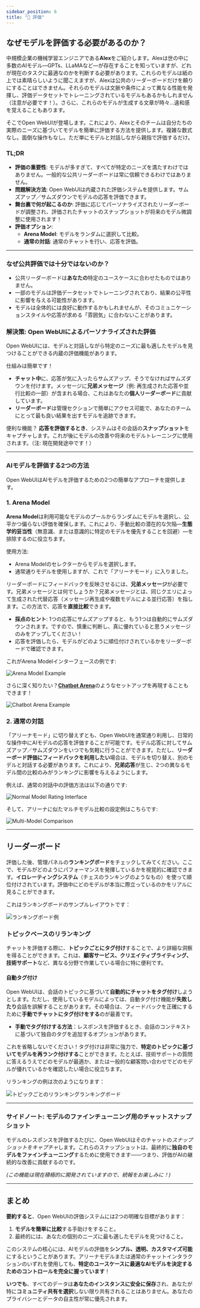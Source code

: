 ```yaml
---
sidebar_position: 6
title: "📝 評価"
---
```



## なぜモデルを評価する必要があるのか？

中規模企業の機械学習エンジニアである**Alex**をご紹介します。Alexは世の中に多数のAIモデル—GPTs、LLaMAなど—が存在することを知っていますが、どれが現在のタスクに最適なのかを判断する必要があります。これらのモデルは紙の上では素晴らしいように聞こえますが、Alexは公共のリーダーボードだけを頼りにすることはできません。それらのモデルは文脈や条件によって異なる性能を発揮し、評価データセットでトレーニングされているモデルもあるかもしれません（注意が必要です！）。さらに、これらのモデルが生成する文章が時々…違和感を覚えることもあります。

そこでOpen WebUIが登場します。これにより、Alexとそのチームは自分たちの実際のニーズに基づいてモデルを簡単に評価する方法を提供します。複雑な数式なし。面倒な操作もなし。ただ単にモデルと対話しながら親指で評価するだけ。

### TL;DR

- **評価の重要性**: モデルが多すぎて、すべてが特定のニーズを満たすわけではありません。一般的な公共リーダーボードは常に信頼できるわけではありません。
- **問題解決方法**: Open WebUIは内蔵された評価システムを提供します。サムズアップ／サムズダウンでモデルの応答を評価できます。
- **舞台裏で何が起こるのか**: 評価に応じてパーソナライズされたリーダーボードが調整され、評価されたチャットのスナップショットが将来のモデル微調整に使用されます！
- **評価オプション**:
  - **Arena Model**: モデルをランダムに選択して比較。
  - **通常の対話**: 通常のチャットを行い、応答を評価。

---

### なぜ公共評価では十分ではないのか？

- 公共リーダーボードは**あなたの**特定のユースケースに合わせたものではありません。
- 一部のモデルは評価データセットでトレーニングされており、結果の公平性に影響を与える可能性があります。
- モデルは全体的には良好に動作するかもしれませんが、そのコミュニケーションスタイルや応答が求める「雰囲気」に合わないことがあります。

### 解決策: Open WebUIによるパーソナライズされた評価

Open WebUIには、モデルと対話しながら特定のニーズに最も適したモデルを見つけることができる内蔵の評価機能があります。

仕組みは簡単です！

- **チャット中**に、応答が気に入ったらサムズアップ、そうでなければサムズダウンを付けます。メッセージに**兄弟メッセージ**（例: 再生成された応答や並行比較の一部）が含まれる場合、これはあなたの**個人リーダーボード**に貢献しています。
- **リーダーボード**は管理セクションで簡単にアクセス可能で、あなたのチームにとって最も良い結果を出すモデルを追跡できます。

便利な機能？ **応答を評価するとき**、システムはその会話の**スナップショット**をキャプチャします。これが後にモデルの改善や将来のモデルトレーニングに使用されます。（注: 現在開発途中です！）

---

### AIモデルを評価する2つの方法

Open WebUIはAIモデルを評価するための2つの簡単なアプローチを提供します。

### **1. Arena Model**

**Arena Model**は利用可能なモデルのプールからランダムにモデルを選択し、公平かつ偏らない評価を確保します。これにより、手動比較の潜在的な欠陥—**生態学的妥当性**（無意識、または意識的に特定のモデルを優先することを回避）—を排除するのに役立ちます。

使用方法:
- Arena Modelのセレクターからモデルを選択します。
- 通常通りモデルを使用しますが、これで「アリーナモード」に入りました。
  
リーダーボードにフィードバックを反映させるには、**兄弟メッセージ**が必要です。兄弟メッセージとは何でしょうか？兄弟メッセージとは、同じクエリによって生成された代替応答（メッセージ再生成や複数モデルによる並行応答）を指します。この方法で、応答を**直接比較**できます。

- **採点のヒント**: 1つの応答にサムズアップすると、もう1つは自動的にサムズダウンされます。ですので、慎重に判断し、真に優れていると思うメッセージのみをアップしてください！
- 応答を評価したら、モデルがどのように順位付けされているかをリーダーボードで確認できます。

これがArena Modelインターフェースの例です:

![Arena Model Example](/images/evaluation/arena.png)

さらに深く知りたい？[**Chatbot Arena**](https://lmarena.ai/)のようなセットアップを再現することもできます！

![Chatbot Arena Example](/images/evaluation/arena-many.png)

### **2. 通常の対話**

「アリーナモード」に切り替えずとも、Open WebUIを通常通り利用し、日常的な操作中にAIモデルの応答を評価することが可能です。モデル応答に対してサムズアップ／サムズダウンをいつでも気軽に行うことができます。ただし、**リーダーボード評価にフィードバックを利用したい**場合は、モデルを切り替え、別のモデルと対話する必要があります。これにより、**兄弟応答**が生じ、2つの異なるモデル間の比較のみがランキングに影響を与えるようにします。

例えば、通常の対話中の評価方法は以下の通りです:

![Normal Model Rating Interface](/images/evaluation/normal.png)

そして、アリーナに似たマルチモデル比較の設定例はこちらです:

![Multi-Model Comparison](/images/evaluation/normal-many.png)

---

## リーダーボード

評価した後、管理パネルの**ランキングボード**をチェックしてみてください。ここで、モデルがどのようにパフォーマンスを発揮しているかを視覚的に確認できます。**イロレーティングシステム**（チェスのランキングのようなもの）を使って順位付けされています。評価中にどのモデルが本当に際立っているのかをリアルに見ることができます。

これはランキングボードのサンプルレイアウトです：

![ランキングボード例](/images/evaluation/leaderboard.png)

### トピックベースのリランキング

チャットを評価する際に、**トピックごとにタグ付け**することで、より詳細な洞察を得ることができます。これは、**顧客サービス、クリエイティブライティング、技術サポート**など、異なる分野で作業している場合に特に便利です。

#### 自動タグ付け
Open WebUIは、会話のトピックに基づいて**自動的にチャットをタグ付け**しようとします。ただし、使用しているモデルによっては、自動タグ付け機能が**失敗したり**会話を誤解することがあります。その場合は、フィードバックを正確にするために**手動でチャットにタグ付けをする**のが最善です。

- **手動でタグ付けする方法**：レスポンスを評価するとき、会話のコンテキストに基づいて独自のタグを追加するオプションがあります。
  
これを省略しないでください！タグ付けは非常に強力で、**特定のトピックに基づいてモデルを再ランク付けする**ことができます。たとえば、技術サポートの質問に答えるうえでどのモデルが最適か、または一般的な顧客問い合わせでどのモデルが優れているかを確認したい場合に役立ちます。

リランキングの例は次のようになります：

![トピックごとのリランキングランキングボード](/images/evaluation/leaderboard-reranked.png)

---

### サイドノート: モデルのファインチューニング用のチャットスナップショット

モデルのレスポンスを評価するたびに、Open WebUIはそのチャットの*スナップショットをキャプチャ*します。これらのスナップショットは、最終的に**独自のモデルをファインチューニング**するために使用できます——つまり、評価がAIの継続的な改善に貢献するのです。

*(この機能は現在積極的に開発されていますので、続報をお楽しみに！)*

---

## まとめ

**要約すると**、Open WebUIの評価システムには2つの明確な目標があります：
1. **モデルを簡単に比較**する手助けをすること。
2. 最終的には、あなたの個別のニーズに最も適したモデルを見つけること。

このシステムの核心には、AIモデルの評価を**シンプル、透明、カスタマイズ可能**にするということがあります。アリーナモデルまたは通常のチャットインタラクションのいずれを使用しても、**特定のユースケースに最適なAIモデルを決定するためのコントロールを完全に握っています**！

**いつでも**、すべてのデータは**あなたのインスタンスに安全に保存**され、あなたが特に**コミュニティ共有を選択**しない限り共有されることはありません。あなたのプライバシーとデータの自主性が常に優先されます。